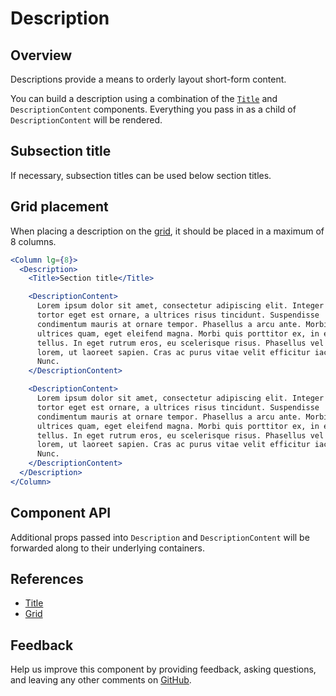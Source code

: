 

# Description

## Overview

Descriptions provide a means to orderly layout short-form content.

You can build a description using a combination of the [`Title`](#references) and `DescriptionContent` components. Everything you pass in as a child of `DescriptionContent` will be rendered.

<Canvas>
  <Story id="patterns-unstable-layout-modules-description--default" />
</Canvas>

## Subsection title

If necessary, subsection titles can be used below section titles.

<Canvas>
  <Story id="patterns-unstable-layout-modules-description--subsection-title" />
</Canvas>

## Grid placement

When placing a description on the [grid](#references), it should be placed in a maximum of 8 columns.

```jsx
<Column lg={8}>
  <Description>
    <Title>Section title</Title>

    <DescriptionContent>
      Lorem ipsum dolor sit amet, consectetur adipiscing elit. Integer finibus
      tortor eget est ornare, a ultrices risus tincidunt. Suspendisse
      condimentum mauris at ornare tempor. Phasellus a arcu ante. Morbi vitae
      ultrices quam, eget eleifend magna. Morbi quis porttitor ex, in elementum
      tellus. In eget rutrum eros, eu scelerisque risus. Phasellus vel pretium
      lorem, ut laoreet sapien. Cras ac purus vitae velit efficitur iaculis.
      Nunc.
    </DescriptionContent>

    <DescriptionContent>
      Lorem ipsum dolor sit amet, consectetur adipiscing elit. Integer finibus
      tortor eget est ornare, a ultrices risus tincidunt. Suspendisse
      condimentum mauris at ornare tempor. Phasellus a arcu ante. Morbi vitae
      ultrices quam, eget eleifend magna. Morbi quis porttitor ex, in elementum
      tellus. In eget rutrum eros, eu scelerisque risus. Phasellus vel pretium
      lorem, ut laoreet sapien. Cras ac purus vitae velit efficitur iaculis.
      Nunc.
    </DescriptionContent>
  </Description>
</Column>
```

## Component API

<ArgsTable />

Additional props passed into `Description` and `DescriptionContent` will be forwarded along to their underlying containers.

## References

- [Title](?path=/docs/patterns-unstable-layout-modules-title--default)
- [Grid](https://react.carbondesignsystem.com/?path=/docs/grid--narrow)

## Feedback

Help us improve this component by providing feedback, asking questions, and leaving any other comments on [GitHub](https://github.com/carbon-design-system/ibm-security/edit/dev/src/components/UNSTABLE__Layout/LayoutModules/Description/index.mdx).
